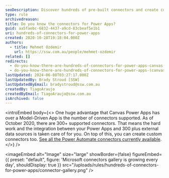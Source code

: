 ```yaml
---
seoDescription: Discover hundreds of pre-built connectors and create custom ones to integrate Power Apps with various data sources, streamlining your workflow.
type: rule
archivedreason:
title: Do you know the connectors for Power Apps?
guid: aa5faebc-6832-4437-a9cd-83cbeaf5e1b1
uri: hundreds-of-connectors-for-power-apps
created: 2020-10-28T19:18:04.000Z
authors:
  - title: Mehmet Ozdemir
    url: https://ssw.com.au/people/mehmet-ozdemir
related: []
redirects:
  - do-you-know-there-are-hundreds-of-connectors-for-power-apps-canvas
  - do-you-know-there-are-hundreds-of-connectors-for-power-apps-(canvas)
lastUpdated: 2024-06-08T03:27:17.000Z
lastUpdatedBy: Brady Stroud [SSW]
lastUpdatedByEmail: bradystroud@ssw.com.au
createdBy: TiagoAraujo
createdByEmail: TiagoAraujo@ssw.com.au
isArchived: false
---
```


<introEmbed
  body={<>
One huge advantage that Canvas Power Apps has over a Model-Driven App is the number of connectors supported. As of October 2020, there are 300+ supported connectors. That means the hard work and the integration between your Power Apps and 300 plus external data sources is taken care of for you. On top of this, you can create custom connectors too. [See all the Power Automate connectors currently available](https://make.powerautomate.com/connectors).
  </>}
/>

<imageEmbed
  alt="Image"
  size="large"
  showBorder={false}
  figureEmbed={{
    preset: "default",
    figure: 'Microsoft connectors gallery is growing every day',
    shouldDisplay: true
  }}
  src="/uploads/rules/hundreds-of-connectors-for-power-apps/connector-gallery.png"
/>
